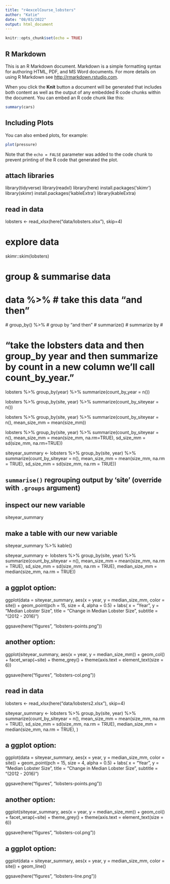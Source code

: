 ```yaml
---
title: "r4excelCourse_lobsters"
author: "Katie"
date: "08/03/2022"
output: html_document
---
```


```r
knitr::opts_chunk$set(echo = TRUE)
```

## R Markdown

This is an R Markdown document. Markdown is a simple formatting syntax for authoring HTML, PDF, and MS Word documents. For more details on using R Markdown see <http://rmarkdown.rstudio.com>.

When you click the **Knit** button a document will be generated that includes both content as well as the output of any embedded R code chunks within the document. You can embed an R code chunk like this:

```r
summary(cars)
```

## Including Plots

You can also embed plots, for example:

```r
plot(pressure)
```

Note that the `echo = FALSE` parameter was added to the code chunk to prevent printing of the R code that generated the plot.


## attach libraries
library(tidyverse)
library(readxl)
library(here)
install.packages('skimr')
library(skimr) 
install.packages('kableExtra')
library(kableExtra)  

## read in data
lobsters <- read_xlsx(here("data/lobsters.xlsx"), skip=4)

# explore data
skimr::skim(lobsters) 

# group & summarise data
# data %>% # take this data "and then"
  # group_by() %>% # group by "and then"
  # summarize() # summarize by #
  
# “take the lobsters data and then group_by year and then summarize by count in a new column we’ll call count_by_year.” #

lobsters %>%
  group_by(year) %>%
  summarize(count_by_year = n())


lobsters %>%
  group_by(site, year) %>%
  summarize(count_by_siteyear =  n())

lobsters %>%
  group_by(site, year) %>%
  summarize(count_by_siteyear =  n(),
            mean_size_mm = mean(size_mm))

lobsters %>%
  group_by(site, year) %>%
  summarize(count_by_siteyear =  n(), 
            mean_size_mm = mean(size_mm, na.rm=TRUE), 
            sd_size_mm = sd(size_mm, na.rm=TRUE))

siteyear_summary <- lobsters %>%
  group_by(site, year) %>%
  summarize(count_by_siteyear =  n(), 
            mean_size_mm = mean(size_mm, na.rm = TRUE), 
            sd_size_mm = sd(size_mm, na.rm = TRUE))

## `summarise()` regrouping output by 'site' (override with `.groups` argument)

## inspect our new variable 
siteyear_summary 

## make a table with our new variable
siteyear_summary %>%
  kable()
  
siteyear_summary <- lobsters %>%
  group_by(site, year) %>%
  summarize(count_by_siteyear =  n(), 
            mean_size_mm = mean(size_mm, na.rm = TRUE), 
            sd_size_mm = sd(size_mm, na.rm = TRUE), 
            median_size_mm = median(size_mm, na.rm = TRUE))


## a ggplot option:
ggplot(data = siteyear_summary, aes(x = year, y = median_size_mm, color = site)) +
 geom_point(pch = 15,
             size = 4,
             alpha = 0.5) +
  labs(
    x = "Year",
    y = "Median Lobster Size",
    title = "Change in Median Lobster Size",
    subtitle = "(2012 - 2016)")

ggsave(here("figures", "lobsters-points.png"))


## another option:
ggplot(siteyear_summary, aes(x = year, y = median_size_mm)) +
  geom_col() +
  facet_wrap(~site) +
 theme_grey() + 
 theme(axis.text = element_text(size = 6)) 
 
ggsave(here("figures", "lobsters-col.png"))

## read in data
lobsters <- read_xlsx(here("data/lobsters2.xlsx"), skip=4)

siteyear_summary <- lobsters %>%
  group_by(site, year) %>%
  summarize(count_by_siteyear =  n(), 
            mean_size_mm = mean(size_mm, na.rm = TRUE), 
            sd_size_mm = sd(size_mm, na.rm = TRUE), 
            median_size_mm = median(size_mm, na.rm = TRUE), )

## a ggplot option:
ggplot(data = siteyear_summary, aes(x = year, y = median_size_mm, color = site)) +
 geom_point(pch = 15,
             size = 4,
             alpha = 0.5) +
  labs(
    x = "Year",
    y = "Median Lobster Size",
    title = "Change in Median Lobster Size",
    subtitle = "(2012 - 2016)")

ggsave(here("figures", "lobsters-points.png"))


## another option:
ggplot(siteyear_summary, aes(x = year, y = median_size_mm)) +
  geom_col() +
  facet_wrap(~site) +
 theme_grey() + 
 theme(axis.text = element_text(size = 6)) 
 
ggsave(here("figures", "lobsters-col.png"))

## a ggplot option:
ggplot(data = siteyear_summary, aes(x = year, y = median_size_mm, color = site)) +
  geom_line() 
  
  ggsave(here("figures", "lobsters-line.png"))

